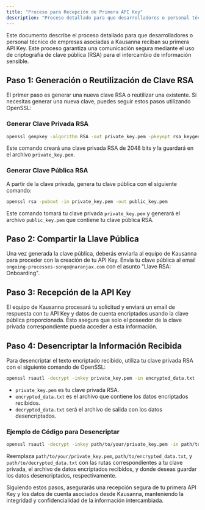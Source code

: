 ```yaml
---
title: "Proceso para Recepción de Primera API Key"
description: "Proceso detallado para que desarrolladores o personal técnico de empresas asociadas a Kausanna reciban su primera API Key."
---
```


Este documento describe el proceso detallado para que desarrolladores o personal técnico de empresas asociadas a Kausanna reciban su primera API Key. Este proceso garantiza una comunicación segura mediante el uso de criptografía de clave pública (RSA) para el intercambio de información sensible.

## Paso 1: Generación o Reutilización de Clave RSA

El primer paso es generar una nueva clave RSA o reutilizar una existente. Si necesitas generar una nueva clave, puedes seguir estos pasos utilizando OpenSSL:

### Generar Clave Privada RSA

```bash
openssl genpkey -algorithm RSA -out private_key.pem -pkeyopt rsa_keygen_bits:2048
```

Este comando creará una clave privada RSA de 2048 bits y la guardará en el archivo `private_key.pem`.

### Generar Clave Pública RSA

A partir de la clave privada, genera tu clave pública con el siguiente comando:

```bash
openssl rsa -pubout -in private_key.pem -out public_key.pem
```

Este comando tomará tu clave privada `private_key.pem` y generará el archivo `public_key.pem` que contiene tu clave pública RSA.

## Paso 2: Compartir la Llave Pública

Una vez generada la clave pública, deberás enviarla al equipo de Kausanna para proceder con la creación de tu API Key. Envía tu clave pública al email `ongoing-processes-sonqo@naranjax.com` con el asunto "Llave RSA: Onboarding".

## Paso 3: Recepción de la API Key

El equipo de Kausanna procesará tu solicitud y enviará un email de respuesta con tu API Key y datos de cuenta encriptados usando la clave pública proporcionada. Esto asegura que solo el poseedor de la clave privada correspondiente pueda acceder a esta información.

## Paso 4: Desencriptar la Información Recibida

Para desencriptar el texto encriptado recibido, utiliza tu clave privada RSA con el siguiente comando de OpenSSL:

```bash
openssl rsautl -decrypt -inkey private_key.pem -in encrypted_data.txt -out decrypted_data.txt
```

- `private_key.pem` es tu clave privada RSA.
- `encrypted_data.txt` es el archivo que contiene los datos encriptados recibidos.
- `decrypted_data.txt` será el archivo de salida con los datos desencriptados.

### Ejemplo de Código para Desencriptar

```bash
openssl rsautl -decrypt -inkey path/to/your/private_key.pem -in path/to/encrypted_data.txt -out path/to/decrypted_data.txt
```

Reemplaza `path/to/your/private_key.pem`, `path/to/encrypted_data.txt`, y `path/to/decrypted_data.txt` con las rutas correspondientes a tu clave privada, el archivo de datos encriptados recibidos, y donde deseas guardar los datos desencriptados, respectivamente.

Siguiendo estos pasos, asegurarás una recepción segura de tu primera API Key y los datos de cuenta asociados desde Kausanna, manteniendo la integridad y confidencialidad de la información intercambiada.
